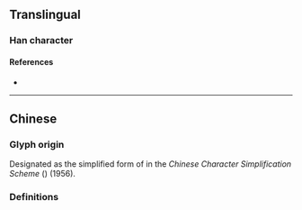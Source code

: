 {{also|備}}
{{character info/new}}
==Translingual==
{{CJKV-forms|備|备|備|備}}
===Han character===
{{Han char|rn=34|rad=夂|as=05|sn=8|four=|canj=HEW|ids=⿱夂田}}

====References====
* {{Han ref|kx=0244.231|dkj=15347|hdz=20869.030|uh=5907|ud=22791}}

----

==Chinese==

===Glyph origin===
Designated as the simplified form of {{l|mul|備}} in the ''Chinese Character Simplification Scheme'' ({{w2|zh|漢字簡化方案}}) (1956).

===Definitions===
{{zh-see|備}}